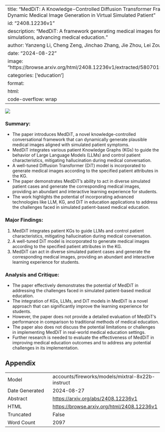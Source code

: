 
---
title: "MedDiT: A Knowledge-Controlled Diffusion Transformer Framework for Dynamic Medical Image Generation in Virtual Simulated Patient"
id: "2408.12236v1"
description: "MedDiT: A framework generating medical images for diverse patient simulations, advancing medical education."
author: Yanzeng Li, Cheng Zeng, Jinchao Zhang, Jie Zhou, Lei Zou
date: "2024-08-22"
image: "https://browse.arxiv.org/html/2408.12236v1/extracted/5807015/fig/MedDiT.png"
categories: ['education']
format:
  html:
    code-overflow: wrap
---

![](https://browse.arxiv.org/html/2408.12236v1/extracted/5807015/fig/MedDiT.png)

### Summary:
- The paper introduces MedDiT, a novel knowledge-controlled conversational framework that can dynamically generate plausible medical images aligned with simulated patient symptoms.
- MedDiT integrates various patient Knowledge Graphs (KGs) to guide the behavior of Large Language Models (LLMs) and control patient characteristics, mitigating hallucination during medical conversation.
- A well-tuned Diffusion Transformer (DiT) model is incorporated to generate medical images according to the specified patient attributes in the KG.
- The paper demonstrates MedDiT's ability to act in diverse simulated patient cases and generate the corresponding medical images, providing an abundant and interactive learning experience for students.
- The work highlights the potential of incorporating advanced technologies like LLM, KG, and DiT in education applications to address the challenges faced in simulated patient-based medical education.

### Major Findings:
1. MedDiT integrates patient KGs to guide LLMs and control patient characteristics, mitigating hallucination during medical conversation.
2. A well-tuned DiT model is incorporated to generate medical images according to the specified patient attributes in the KG.
3. MedDiT can act in diverse simulated patient cases and generate the corresponding medical images, providing an abundant and interactive learning experience for students.

### Analysis and Critique:
- The paper effectively demonstrates the potential of MedDiT in addressing the challenges faced in simulated patient-based medical education.
- The integration of KGs, LLMs, and DiT models in MedDiT is a novel approach that can significantly improve the learning experience for students.
- However, the paper does not provide a detailed evaluation of MedDiT's performance in comparison to traditional methods of medical education.
- The paper also does not discuss the potential limitations or challenges in implementing MedDiT in real-world medical education settings.
- Further research is needed to evaluate the effectiveness of MedDiT in improving medical education outcomes and to address any potential challenges in its implementation.

## Appendix

|          |          |
|----------|----------|
| Model     | accounts/fireworks/models/mixtral-8x22b-instruct       |
| Date Generated     | 2024-08-27       |
| Abstract | [https://arxiv.org/abs/2408.12236v1](https://arxiv.org/abs/2408.12236v1)        |
| HTML     | [https://browse.arxiv.org/html/2408.12236v1](https://browse.arxiv.org/html/2408.12236v1)       |
| Truncated       | False       |
| Word Count       | 2097       |